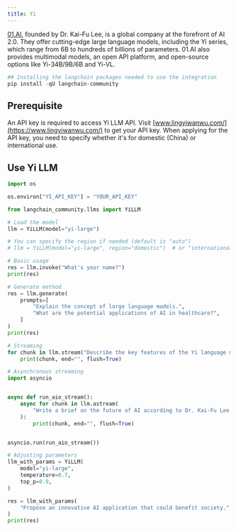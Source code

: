 ```yaml
---
title: Yi
---
```


[01.AI](https://www.lingyiwanwu.com/en), founded by Dr. Kai-Fu Lee, is a global company at the forefront of AI 2.0. They offer cutting-edge large language models, including the Yi series, which range from 6B to hundreds of billions of parameters. 01.AI also provides multimodal models, an open API platform, and open-source options like Yi-34B/9B/6B and Yi-VL.

```python
## Installing the langchain packages needed to use the integration
pip install -qU langchain-community
```

## Prerequisite

An API key is required to access Yi LLM API. Visit [www.lingyiwanwu.com/](https://www.lingyiwanwu.com/) to get your API key. When applying for the API key, you need to specify whether it's for domestic (China) or international use.

## Use Yi LLM

```python
import os

os.environ["YI_API_KEY"] = "YOUR_API_KEY"

from langchain_community.llms import YiLLM

# Load the model
llm = YiLLM(model="yi-large")

# You can specify the region if needed (default is "auto")
# llm = YiLLM(model="yi-large", region="domestic")  # or "international"

# Basic usage
res = llm.invoke("What's your name?")
print(res)
```

```python
# Generate method
res = llm.generate(
    prompts=[
        "Explain the concept of large language models.",
        "What are the potential applications of AI in healthcare?",
    ]
)
print(res)
```

```python
# Streaming
for chunk in llm.stream("Describe the key features of the Yi language model series."):
    print(chunk, end="", flush=True)
```

```python
# Asynchronous streaming
import asyncio


async def run_aio_stream():
    async for chunk in llm.astream(
        "Write a brief on the future of AI according to Dr. Kai-Fu Lee's vision."
    ):
        print(chunk, end="", flush=True)


asyncio.run(run_aio_stream())
```

```python
# Adjusting parameters
llm_with_params = YiLLM(
    model="yi-large",
    temperature=0.7,
    top_p=0.9,
)

res = llm_with_params(
    "Propose an innovative AI application that could benefit society."
)
print(res)
```

